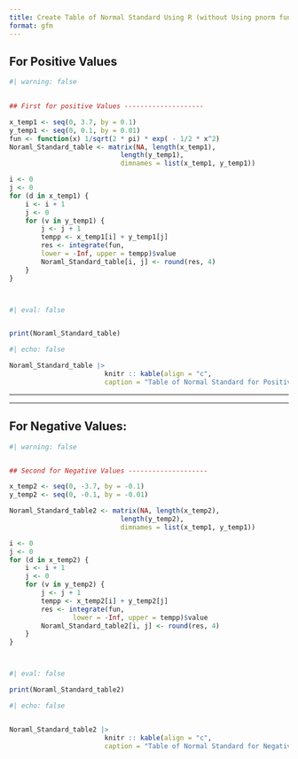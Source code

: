 ```yaml
---
title: Create Table of Normal Standard Using R (without Using pnorm function!)
format: gfm
---
```




## For Positive Values 

```r
#| warning: false
 

## First for positive Values --------------------

x_temp1 <- seq(0, 3.7, by = 0.1)
y_temp1 <- seq(0, 0.1, by = 0.01)
fun <- function(x) 1/sqrt(2 * pi) * exp( - 1/2 * x^2)
Noraml_Standard_table <- matrix(NA, length(x_temp1), 
                            length(y_temp1), 
                            dimnames = list(x_temp1, y_temp1))

i <- 0
j <- 0
for (d in x_temp1) {
    i <- i + 1
    j <- 0
    for (v in y_temp1) {
        j <- j + 1
        tempp <- x_temp1[i] + y_temp1[j]
        res <- integrate(fun, 
        lower = -Inf, upper = tempp)$value 
        Noraml_Standard_table[i, j] <- round(res, 4)
    }
}




```


```r
#| eval: false


print(Noraml_Standard_table)

```



\clearpage 


```r
#| echo: false

Noraml_Standard_table |> 
                        knitr :: kable(align = "c", 
                        caption = "Table of Normal Standard for Positive Values")
```





***
***

\clearpage 

## For Negative Values: 

```r
#| warning: false


## Second for Negative Values --------------------

x_temp2 <- seq(0, -3.7, by = -0.1)
y_temp2 <- seq(0, -0.1, by = -0.01)

Noraml_Standard_table2 <- matrix(NA, length(x_temp2), 
                            length(y_temp2), 
                            dimnames = list(x_temp1, y_temp1))

i <- 0
j <- 0
for (d in x_temp2) {
    i <- i + 1
    j <- 0
    for (v in y_temp2) {
        j <- j + 1
        tempp <- x_temp2[i] + y_temp2[j]
        res <- integrate(fun, 
                lower = -Inf, upper = tempp)$value 
        Noraml_Standard_table2[i, j] <- round(res, 4)
    }
}




```


```r
#| eval: false

print(Noraml_Standard_table2)

```


\clearpage

```r
#| echo: false


Noraml_Standard_table2 |> 
                        knitr :: kable(align = "c", 
                        caption = "Table of Normal Standard for Negative Values")
```

